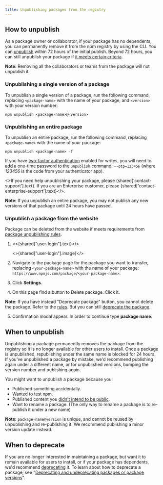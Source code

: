 ```yaml
---
title: Unpublishing packages from the registry
---
```


## How to unpublish

As a package owner or collaborator, if your package has no dependents, you can permanently remove it from the npm registry by using the CLI. You can [unpublish][unpublish-cli] within 72 hours of the initial publish. Beyond 72 hours, you can still unpublish your package if [it meets certain criteria][unpublish].

<Note>

**Note:** Removing all the collaborators or teams from the package will not unpublish it.

</Note>

### Unpublishing a single version of a package

To unpublish a single version of a package, run the following command, replacing `<package-name>` with the name of your package, and `<version>` with your version number:

```
npm unpublish <package-name>@<version>
```

### Unpublishing an entire package

To unpublish an entire package, run the following command, replacing `<package-name>` with the name of your package:

```
npm unpublish <package-name> -f
```

If you have [two-factor authentication][two-factor-auth] enabled for writes, you will need to add a one-time password to the `unpublish` command, `--otp=123456` (where *123456* is the code from your authenticator app).

<>If you need help unpublishing your package, please {shared['contact-support'].text}. If you are an Enterprise customer, please {shared['contact-enterprise-support'].text}</>.

<Note>

**Note:** If you unpublish an entire package, you may not publish any new versions of that package until 24 hours have passed.

</Note>

### Unpublish a package from the website

Package can be deleted from the website if meets requirements from [package unpublishing rules](#how-to-unpublish).

1. <>{shared["user-login"].text}</>

    <>{shared["user-login"].image}</>

2. Navigate to the package page for the package you want to transfer, replacing `<your-package-name>` with the name of your package:
   `https://www.npmjs.com/package/<your-package-name>`.

3. Click **Settings**.
    <Screenshot
    	src="/packages-and-modules/securing-your-code/2fa-package-admin.png"
    	alt="Screenshot showing the admin tab on a package page"
    />

4. On this page find a button to Delete package. Click it.

	<Screenshot
    	src="/packages-and-modules/deleting-deprecating/delete-package-settings.png"
    	alt="Screenshot showing the admin tab on a package page"
    />

<Note>

**Note:** If you have instead "Deprecate package" button, you cannot delete the package. Refer to the [rules](#how-to-unpublish). But you can still [deprecate the package](/deprecating-and-undeprecating-packages-or-package-versions#deprecating-a-package-from-the-website).

</Note>

5. Confirmation modal appear. In order to continue type **package name**.

	<Screenshot
    	src="/packages-and-modules/deleting-deprecating/delete-package-confirm.png"
    	alt="Screenshot showing the admin tab on a package page"
    />

## When to unpublish

Unpublishing a package permanently removes the package from the registry so it is no longer available for other users to install. Once a package is unpublished, republishing under the same name is blocked for 24 hours. If you've unpublished a package by mistake, we'd recommend publishing again under a different name, or for unpublished versions, bumping the version number and publishing again.

You might want to unpublish a package because you:

* Published something accidentally.
* Wanted to test npm.
* Published content you [didn't intend to be public][oh-no].
* Want to rename a package. (The only way to rename a package is to re-publish it under a new name)

<Note>

**Note:** `package-name@version` is unique, and cannot be reused by unpublishing and re-publishing it. We recommend publishing a minor version update instead.

</Note>

## When to deprecate

If you are no longer interested in maintaining a package, but want it to remain available for users to install, or if your package has dependents, we'd recommend [deprecating][deprecate-cli] it. To learn about how to deprecate a package, see "[Deprecating and undeprecating packages or package versions][deprecate-package]".


[oh-no]: https://blog.npmjs.org/post/101934969510/oh-no-i-accidentally-published-private-data-to
[deprecate-cli]: cli/deprecate
[deprecate-package]: deprecating-and-undeprecating-packages-or-package-versions
[two-factor-auth]: about-two-factor-authentication
[unpublish]: /policies/unpublish
[unpublish-cli]: /cli/unpublish
